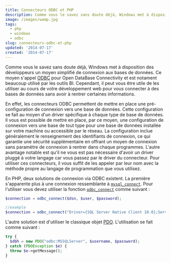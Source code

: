 ```yaml
---
title: Connecteurs ODBC et PHP
description: Comme vous le savez sans doute déjà, Windows met à disposition des développeurs un moyen simplifié de connexion aux bases de données. Ce moyen s'appel ODBC pour Open DataBase Connectivity et est notament beaucoup utilisé par les outils BI. Cependant, il peut vous être utile de les utiliser au cours de votre développement web pour vous connecter à des bases de données sans avoir à rentrer certaines informations.
image: /images/wamp.jpg
tags:
  - php
  - windows
  - odbc
slug: connecteurs-odbc-et-php
updated: '2014-07-17'
created: '2014-07-17'
---
```


Comme vous le savez sans doute déjà, Windows met à disposition des développeurs un moyen simplifié de connexion aux bases de données. Ce moyen s'appel [ODBC](http://fr.wikipedia.org/wiki/Open_Database_Connectivity) pour Open DataBase Connectivity et est notament beaucoup utilisé par les outils BI. Cependant, il peut vous être utile de les utiliser au cours de votre développement web pour vous connecter à des bases de données sans avoir à rentrer certaines informations.

En effet, les connecteurs ODBC permettent de mettre en place une pré-configuration de connexion vers une base de données. Cette configuration se fait au moyen d'un driver spécifique à chaque type de base de données. Il vous est possible de mettre en place, par ce moyen, une configuration de connexion vers une base de tout type pour une base de données installée sur votre machine ou accessible par le réseau. La configuration inclue généralement le renseignement des identifiants de connexion, ce qui garantie une sécurité supplémentaire en offrant un moyen de connexion sans paramètre de connexion à rentrer dans chaque programmes. L'autre avantage notable est qu'il ne vous est pas nécessaire d'avoir un driver pluggé à votre langage car vous passez par le driver du connecteur. Pour utiliser ces connecteurs, il vous suffit de les appeler par leur nom avec la méthode propre au langage de programmation que vous utilisez.

En PHP, deux solutions de connexion via ODBC existent. La première s'apparente plus à une connexion ressemblante à [`mysql_connect`](http://php.net/manual/fr/function.odbc-connect.php). Pour l'utiliser vous devez utiliser la fonction [`odbc_connect`](http://fr2.php.net/manual/en/function.odbc-connect.php) comme suivant :

```php
$connection = odbc_connect($dsn, $user, $password);

//exemple
$connection = odbc_connect("Driver={SQL Server Native Client 10.0};Server=$server;Database=$database;", $user, $password);
```

L'autre solution est d'utiliser le classique objet [PDO](http://php.net/manual/fr/ref.pdo-odbc.php>). L'utilisation se fait comme suivant :

```php
try {
  $dbh = new PDO("odbc:MSSQLServer", $username, $password);
} catch (PDOException $e) {
  throw $e->getMessage();
}
```
